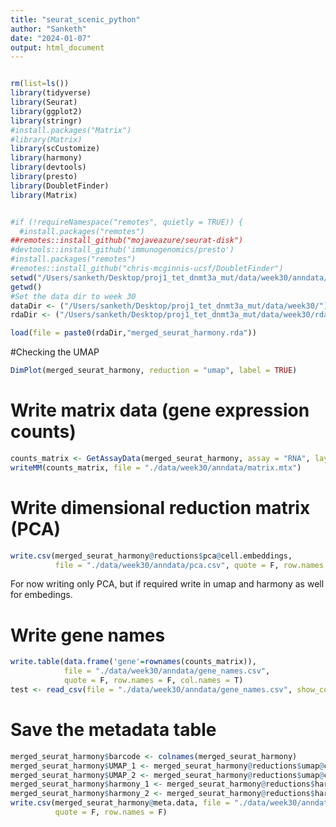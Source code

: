 ```yaml
---
title: "seurat_scenic_python"
author: "Sanketh"
date: "2024-01-07"
output: html_document
---
```


```r

```

```r
rm(list=ls())
library(tidyverse)
library(Seurat)
library(ggplot2)
library(stringr)
#install.packages("Matrix")
#library(Matrix)
library(scCustomize)
library(harmony)
library(devtools)
library(presto)
library(DoubletFinder)
library(Matrix)


#if (!requireNamespace("remotes", quietly = TRUE)) {
  #install.packages("remotes")
##remotes::install_github("mojaveazure/seurat-disk")
#devtools::install_github('immunogenomics/presto')
#install.packages("remotes")
#remotes::install_github("chris-mcginnis-ucsf/DoubletFinder")
setwd("/Users/sanketh/Desktop/proj1_tet_dnmt3a_mut/data/week30/anndata/")
getwd()
#Set the data dir to week 30 
dataDir <- ("/Users/sanketh/Desktop/proj1_tet_dnmt3a_mut/data/week30/")
rdaDir <- ("/Users/sanketh/Desktop/proj1_tet_dnmt3a_mut/data/week30/rda/")
```

```r
load(file = paste0(rdaDir,"merged_seurat_harmony.rda"))
```


#Checking the UMAP 
```r
DimPlot(merged_seurat_harmony, reduction = "umap", label = TRUE)
```



# Write matrix data (gene expression counts)
```r
counts_matrix <- GetAssayData(merged_seurat_harmony, assay = "RNA", layer = "counts")
writeMM(counts_matrix, file = "./data/week30/anndata/matrix.mtx")
```

# Write dimensional reduction matrix (PCA)
```r
write.csv(merged_seurat_harmony@reductions$pca@cell.embeddings,
          file = "./data/week30/anndata/pca.csv", quote = F, row.names = F)
```

For now writing only PCA, but if required write in umap and harmony as well for embedings. 


# Write gene names 
```r
write.table(data.frame('gene'=rownames(counts_matrix)),
            file = "./data/week30/anndata/gene_names.csv",
            quote = F, row.names = F, col.names = T)
test <- read_csv(file = "./data/week30/anndata/gene_names.csv", show_col_types = F)
```

# Save the metadata table 
```r
merged_seurat_harmony$barcode <- colnames(merged_seurat_harmony)
merged_seurat_harmony$UMAP_1 <- merged_seurat_harmony@reductions$umap@cell.embeddings[,1]
merged_seurat_harmony$UMAP_2 <- merged_seurat_harmony@reductions$umap@cell.embeddings[,2]
merged_seurat_harmony$harmony_1 <- merged_seurat_harmony@reductions$harmony@cell.embeddings[,1]
merged_seurat_harmony$harmony_2 <- merged_seurat_harmony@reductions$harmony@cell.embeddings[,2]
write.csv(merged_seurat_harmony@meta.data, file = "./data/week30/anndata/metadata.csv",
          quote = F, row.names = F)
```














